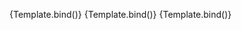 
<Meta
	title="Components/ButtonGroup/Toggle"
	component={VvButtonGroup}
	args={defaultArgs}
	argTypes={argTypes}
/>

<Canvas>
	<Story
		name="Default"
		args={{ toggle: true }}
		argTypes={{
			toggle: {
				control: {
					disable: true,
				},
			},
		}}
		play={defaultTest}
	>
		{Template.bind()}
	</Story>
</Canvas>

<Canvas>
	<Story
		name="Multiple"
		args={{ toggle: true, multiple: true }}
		argTypes={{
			toggle: {
				control: {
					disable: true,
				},
			},
			multiple: {
				control: {
					disable: true,
				},
			},
		}}
		play={defaultTest}
	>
		{Template.bind()}
	</Story>
</Canvas>

<Canvas>
	<Story
		name="Unselectable"
		args={{ toggle: true, unselectable: false }}
		argTypes={{
			toggle: {
				control: {
					disable: true,
				},
			},
			unselectable: {
				control: {
					disable: true,
				},
			},
		}}
		play={defaultTest}
	>
		{Template.bind()}
	</Story>
</Canvas>
